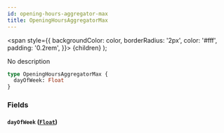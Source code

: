 ```yaml
---
id: opening-hours-aggregator-max
title: OpeningHoursAggregatorMax
---
```


<span
style={{
      backgroundColor: color,
      borderRadius: '2px',
      color: '#fff',
      padding: '0.2rem',
    }}>
{children}
</span>
);

No description

```graphql
type OpeningHoursAggregatorMax {
  dayOfWeek: Float
}
```

### Fields

#### `dayOfWeek` ([`Float`](/v1/scalars/float))
